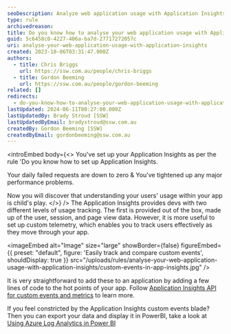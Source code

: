 ```yaml
---
seoDescription: Analyze web application usage with Application Insights to gain insights into user behavior and optimize performance
type: rule
archivedreason:
title: Do you know how to analyse your web application usage with Application Insights?
guid: 5c6458c0-4227-406a-ba7d-27717272057c
uri: analyse-your-web-application-usage-with-application-insights
created: 2023-10-06T03:31:47.000Z
authors:
  - title: Chris Briggs
    url: https://ssw.com.au/people/chris-briggs
  - title: Gordon Beeming
    url: https://ssw.com.au/people/gordon-beeming
related: []
redirects:
  - do-you-know-how-to-analyse-your-web-application-usage-with-application-insights
lastUpdated: 2024-06-11T00:27:00.000Z
lastUpdatedBy: Brady Stroud [SSW]
lastUpdatedByEmail: bradystroud@ssw.com.au
createdBy: Gordon Beeming [SSW]
createdByEmail: gordonbeeming@ssw.com.au
---
```


<introEmbed
  body={<>
You've set up your Application Insights as per the rule 'Do you know how to set up Application Insights.

Your daily failed requests are down to zero & You've tightened up any major performance problems.

Now you will discover that understanding your users' usage within your app is child's play.
  </>}
/>
The Application Insights provides devs with two different levels of usage tracking. The first is provided out of the box, made up of the user, session, and page view data. However, it is more useful to set up custom telemetry, which enables you to track users effectively as they move through your app.


<imageEmbed
  alt="Image"
  size="large"
  showBorder={false}
  figureEmbed={{
    preset: "default",
    figure: 'Easily track and compare custom events',
    shouldDisplay: true
  }}
  src="/uploads/rules/analyse-your-web-application-usage-with-application-insights/custom-events-in-app-insights.jpg"
/>

It is very straightforward to add these to an application by adding a few lines of code to the hot points of your app. Follow [Application Insights API for custom events and metrics](https://learn.microsoft.com/en-us/azure/azure-monitor/app/api-custom-events-metrics?WT.mc_id=AZ-MVP-33518) to learn more.

If you feel constricted by the Application Insights custom events blade? Then you can export your data and display it in PowerBI, take a look at [Using Azure Log Analytics in Power BI](https://learn.microsoft.com/en-us/power-bi/transform-model/log-analytics/desktop-log-analytics-overview?WT.mc_id=DP-MVP-33518)
